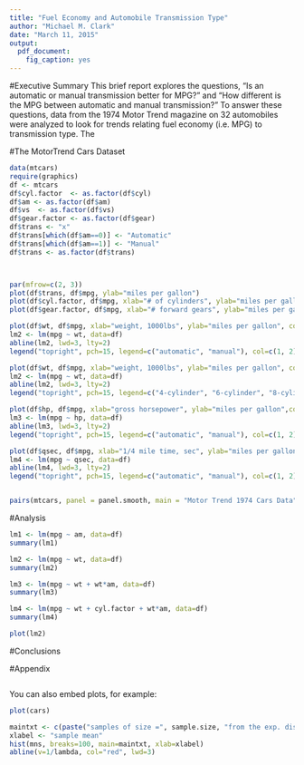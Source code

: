 ```yaml
---
title: "Fuel Economy and Automobile Transmission Type"
author: "Michael M. Clark"
date: "March 11, 2015"
output:
  pdf_document: 
    fig_caption: yes
---
```


#Executive Summary
This brief report explores the questions, "Is an automatic or manual transmission better for MPG?" and "How different is the MPG between automatic and manual transmission?" To answer these questions, data from the 1974 Motor Trend magazine on 32 automobiles were analyzed to look for trends relating fuel economy (i.e. MPG) to transmission type. The  

#The MotorTrend Cars Dataset
```r
data(mtcars)
require(graphics)
df <- mtcars
df$cyl.factor  <- as.factor(df$cyl)
df$am <- as.factor(df$am)
df$vs  <- as.factor(df$vs)
df$gear.factor <- as.factor(df$gear)
df$trans <- "x"
df$trans[which(df$am==0)] <- "Automatic"
df$trans[which(df$am==1)] <- "Manual"
df$trans <- as.factor(df$trans)



par(mfrow=c(2, 3))
plot(df$trans, df$mpg, ylab="miles per gallon")
plot(df$cyl.factor, df$mpg, xlab="# of cylinders", ylab="miles per gallon")
plot(df$gear.factor, df$mpg, xlab="# forward gears", ylab="miles per gallon")

plot(df$wt, df$mpg, xlab="weight, 1000lbs", ylab="miles per gallon", col=mtcars$am+1, pch=15)
lm2 <- lm(mpg ~ wt, data=df)
abline(lm2, lwd=3, lty=2)
legend("topright", pch=15, legend=c("automatic", "manual"), col=c(1, 2))

plot(df$wt, df$mpg, xlab="weight, 1000lbs", ylab="miles per gallon", col=mtcars$cyl/2, pch=15)
lm2 <- lm(mpg ~ wt, data=df)
abline(lm2, lwd=3, lty=2)
legend("topright", pch=15, legend=c("4-cylinder", "6-cylinder", "8-cylinder"), col=c(2, 3, 4))

plot(df$hp, df$mpg, xlab="gross horsepower", ylab="miles per gallon",col=mtcars$am+1, pch=15)
lm3 <- lm(mpg ~ hp, data=df)
abline(lm3, lwd=3, lty=2)
legend("topright", pch=15, legend=c("automatic", "manual"), col=c(1, 2))

plot(df$qsec, df$mpg, xlab="1/4 mile time, sec", ylab="miles per gallon",col=mtcars$am+1, pch=15)
lm4 <- lm(mpg ~ qsec, data=df)
abline(lm4, lwd=3, lty=2)
legend("topright", pch=15, legend=c("automatic", "manual"), col=c(1, 2))


pairs(mtcars, panel = panel.smooth, main = "Motor Trend 1974 Cars Data")

```



#Analysis

```r
lm1 <- lm(mpg ~ am, data=df)
summary(lm1)

lm2 <- lm(mpg ~ wt, data=df)
summary(lm2)

lm3 <- lm(mpg ~ wt + wt*am, data=df)
summary(lm3)

lm4 <- lm(mpg ~ wt + cyl.factor + wt*am, data=df)
summary(lm4)

plot(lm2)

```

#Conclusions


#Appendix



```r

```

You can also embed plots, for example:

```r
plot(cars)
```

```r
maintxt <- c(paste("samples of size =", sample.size, "from the exp. dist."), paste("lambda = ", format(lambda, digits=2), ", theoretical mean = ", format(1/lambda, digits=2)))
xlabel <- "sample mean"
hist(mns, breaks=100, main=maintxt, xlab=xlabel)
abline(v=1/lambda, col="red", lwd=3)
```
